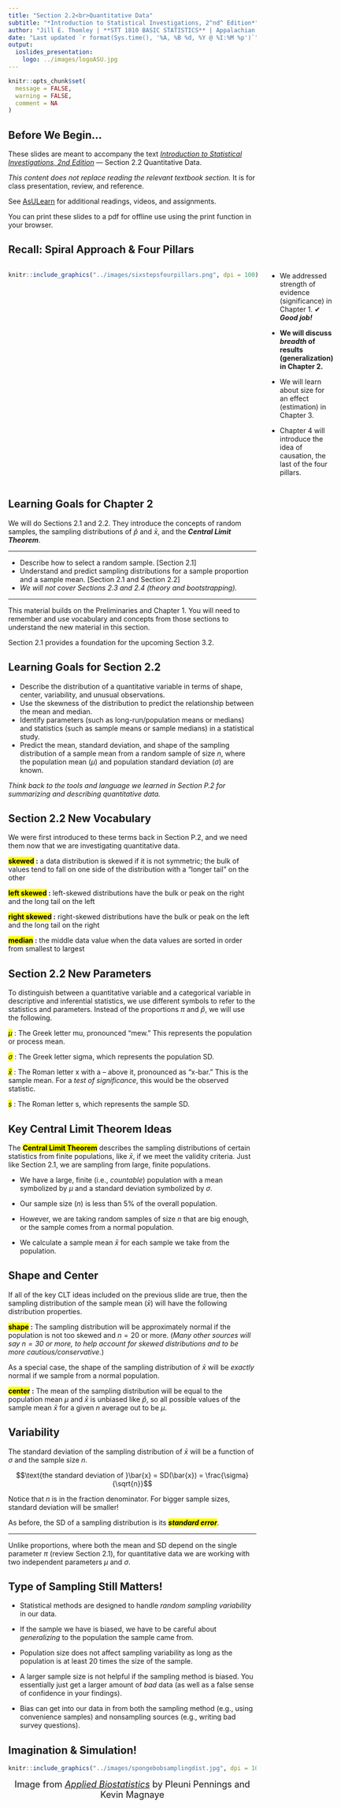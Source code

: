 ```yaml
---
title: "Section 2.2<br>Quantitative Data"
subtitle: "*Introduction to Statistical Investigations, 2^nd^ Edition*"
author: "Jill E. Thomley | **STT 1810 BASIC STATISTICS** | Appalachian State University"
date: "Last updated `r format(Sys.time(), '%A, %B %d, %Y @ %I:%M %p')`"
output: 
  ioslides_presentation:
    logo: ../images/logoASU.jpg
---
```


```r
knitr::opts_chunk$set(
  message = FALSE,
  warning = FALSE,
  comment = NA
)
```

## Before We Begin…

These slides are meant to accompany the text [*Introduction to Statistical Investigations, 2nd Edition*](http://www.isi-stats.com/isi/index2nd.html) --- Section 2.2 Quantitative Data. 

*This content does not replace reading the relevant textbook section.* It is for class presentation, review, and reference.

See [AsULearn](https://asulearn.appstate.edu/) for additional readings, videos, and assignments.

You can print these slides to a pdf for offline use using the print function in your browser.


## Recall: Spiral Approach & Four Pillars

:::::: {style="display: flex;"}

::: {}

```r
knitr::include_graphics("../images/sixstepsfourpillars.png", dpi = 100)
```

:::

::: {}

&nbsp;&nbsp;&nbsp;&nbsp;&nbsp;

:::

::: {}

* We addressed strength of evidence (significance) in Chapter 1. ✔ ***Good job!***

* **We will discuss *breadth* of results (generalization) in Chapter 2.**

* We will learn about size for an effect (estimation) in Chapter 3.

* Chapter 4 will introduce the idea of causation, the last of the four pillars. 

:::

::::


## Learning Goals for Chapter 2

We will do Sections 2.1 and 2.2. They introduce the concepts of random samples, the sampling distributions of $\hat{p}$ and $\bar{x}$, and the ***Central Limit Theorem***.

<hr>

* Describe how to select a random sample. [Section 2.1]
* Understand and predict sampling distributions for a sample proportion and a sample mean. [Section 2.1 and Section 2.2]
* *We will not cover Sections 2.3 and 2.4 (theory and bootstrapping).*

<hr>

This material builds on the Preliminaries and Chapter 1. You will need to remember and use vocabulary and concepts from those sections to understand the new material in this section. 

Section 2.1 provides a foundation for the upcoming Section 3.2.


## Learning Goals for Section 2.2

* Describe the distribution of a quantitative variable in terms of shape, center, variability, and unusual observations.
* Use the skewness of the distribution to predict the relationship between the mean and median.
* Identify parameters (such as long-run/population means or medians) and statistics (such as sample means or sample medians) in a statistical study.
* Predict the mean, standard deviation, and shape of the sampling distribution of a sample mean from a random sample of size *n*, where the population mean ($\mu$) and population standard deviation ($\sigma$) are known.

*Think back to the tools and language we learned in Section P.2 for summarizing and describing quantitative data.*


## Section 2.2 New Vocabulary

We were first introduced to these terms back in Section P.2, and we need them now that we are investigating quantitative data.

**<mark>skewed</mark> :** a data distribution is skewed if it is not symmetric; the bulk of values tend to fall on one side of the distribution with a “longer tail” on the other 

**<mark>left skewed</mark> :** left-skewed distributions have the bulk or peak on the right and the long tail on the left 

**<mark>right skewed</mark> :** right-skewed distributions have the bulk or peak on the left and the long tail on the right 

**<mark>median</mark> :** the middle data value when the data values are sorted in order from smallest to largest


## Section 2.2 New Parameters

To distinguish between a quantitative variable and a categorical variable in descriptive and inferential statistics, we use different symbols to refer to the statistics and parameters. Instead of the proportions $\pi$ and $\hat{p}$, we will use the following.

<mark>$\mu$</mark> : The Greek letter mu, pronounced “mew.” This represents the population or process mean.

<mark>$\sigma$</mark> : The Greek letter sigma, which represents the population SD.

<mark>$\bar{x}$</mark> : The Roman letter x with a -- above it, pronounced as "x-bar." This is the sample mean. For a *test of significance*, this would be the observed statistic.

<mark>$s$</mark> : The Roman letter s, which represents the sample SD.


## Key Central Limit Theorem Ideas

The **<mark>Central Limit Theorem</mark>** describes the sampling distributions of certain statistics from finite populations, like $\bar{x}$, if we meet the validity criteria. Just like Section 2.1, we are sampling from large, finite populations.

* We have a large, finite (i.e., *countable*) population with a mean symbolized by $\mu$ and a standard deviation symbolized by $\sigma$.

* Our sample size ($n$) is less than $5\%$ of the overall population.

* However, we are taking random samples of size $n$ that are big enough, or the sample comes from a normal population.  

* We calculate a sample mean $\bar{x}$ for each sample we take from the population.


## Shape and Center

If all of the key CLT ideas included on the previous slide are true, then the sampling distribution of the sample mean ($\bar{x}$) will have the following distribution properties.

**<mark>shape</mark> :** The sampling distribution will be approximately normal if the population is not too skewed and $n = 20$ or more. (*Many other sources will say $n = 30$ or more, to help account for skewed distributions and to be more cautious/conservative.*)

As a special case, the shape of the sampling distribution of $\bar{x}$ will be *exactly* normal if we sample from a normal population.

**<mark>center</mark> :** The mean of the sampling distribution will be equal to the population mean $\mu$ and $\bar{x}$ is unbiased like $\hat{p}$, so all possible values of the sample mean $\bar{x}$ for a given $n$ average out to be $\mu$.


##  Variability

The standard deviation of the sampling distribution of $\bar{x}$ will be a function of $\sigma$ and the sample size $n$.

$$\text{the standard deviation of }\bar{x} = SD(\bar{x}) = \frac{\sigma}{\sqrt{n}}$$

Notice that $n$ is in the fraction denominator. For bigger sample sizes, standard deviation will be smaller! 

As before, the SD of a sampling distribution is its ***<mark>standard error</mark>***.

<hr>

Unlike proportions, where both the mean and SD depend on the single parameter $\pi$ (review Section 2.1), for quantitative data we are working with two independent parameters $\mu$ and $\sigma$.


## Type of Sampling Still Matters!

* Statistical methods are designed to handle *random sampling variability* in our data.

* If the sample we have is biased, we have to be careful about *generalizing* to the population the sample came from.

* Population size does not affect sampling variability as long as the population is at least $20$ times the size of the sample.

* A larger sample size is not helpful if the sampling method is biased. You essentially just get a larger amount of *bad* data (as well as a false sense of confidence in your findings).

* Bias can get into our data in from both the sampling method (e.g., using convenience samples) and nonsampling sources (e.g., writing bad survey questions).


## Imagination & Simulation!

```r
knitr::include_graphics("../images/spongebobsamplingdist.jpg", dpi = 100)
```

<div style = "text-align: center; font-size: 18px;">Image from [*Applied Biostatistics*](https://bookdown.org/kmbm92/Applied-Biostats/) by Pleuni Pennings and Kevin Magnaye <div>

